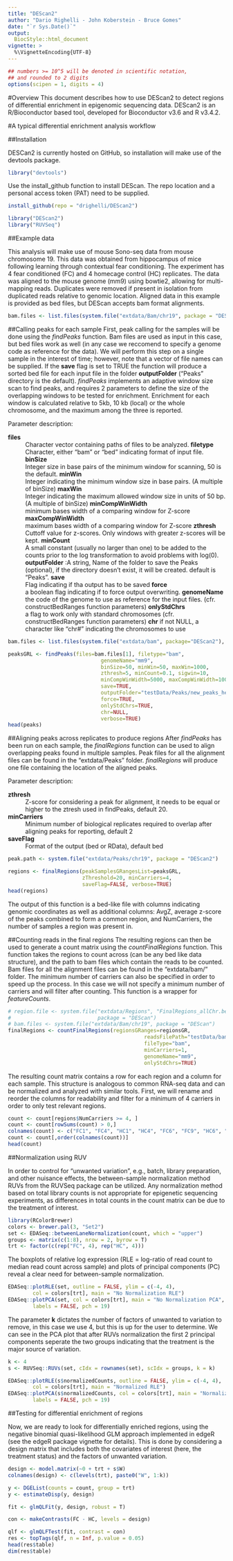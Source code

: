 ```yaml
---
title: "DEScan2"
author: "Dario Righelli - John Koberstein - Bruce Gomes"
date: "`r Sys.Date()`"
output: 
  BiocStyle::html_document
vignette: >
  %\VignetteEncoding{UTF-8} 
---
```


``` r
## numbers >= 10^5 will be denoted in scientific notation,
## and rounded to 2 digits
options(scipen = 1, digits = 4)
```

#Overview
This document describes how to use DEScan2 to detect regions of differential enrichment in epigenomic sequencing data. DEScan2 is an R/Bioconductor based tool, developed for Bioconductor v3.6 and R v3.4.2.

#A typical differential enrichment analysis workflow

##Installation

DESCan2 is currently hosted on GitHub, so installation will make use of the devtools package.

```r
library("devtools")
```

Use the install_github function to install DEScan. The repo location and a personal access token (PAT) need to be supplied.

```r
install_github(repo = "drighelli/DEScan2")
```
```r
library("DEScan2")
library("RUVSeq")
```

##Example data

This analysis will make use of mouse Sono-seq data from mouse chromosome 19. This data was obtained from hippocampus of mice following learning through contextual fear conditioning. The experiment has 4 fear conditioned (FC) and 4 homecage control (HC) replicates. The data was aligned to the mouse genome (mm9) using bowtie2, allowing for multi-mapping reads. Duplicates were removed if present in isolation from duplicated reads relative to genomic location. Aligned data in this example is provided as bed files, but DEScan accepts bam format alignments. 

```r
bam.files <- list.files(system.file("extdata/Bam/chr19", package = "DEScan2"), full.names = TRUE)
```


##Calling peaks for each sample
First, peak calling for the samples will be done using the *findPeaks* function. Bam files are used as input in this case, but bed files work as well (in any case we reccomend to specify a genome code as reference for the data). 
We will perform this step on a single sample in the interest of time; however, note that a vector of file names can be supplied. 
If the **save** flag is set to TRUE the function will produce a sorted bed file for each input file in the folder **outputFolder** ("Peaks" directory is the default). *findPeaks* implements an adaptive window size scan to find peaks, and requires 2 parameters to define the size of the overlapping windows to be tested for enrichment. Enrichment for each window is calculated relative to 5kb, 10 kb (local) or the whole chromosome, and the maximum among the three is reported.

Parameter description:  

**files** 
: Character vector containing paths of files to be analyzed.
**filetype** 
: Character, either "bam" or "bed" indicating format of input file.
**binSize** 
: Integer size in base pairs of the minimum window for scanning, 50 is the default.
**minWin**
: Integer indicating the minimum window size in base pairs. (A multiple of binSize)
**maxWin** 
: Integer indicating the maximum allowed window size in units of 50 bp. (A multiple of binSize)
**minCompWinWidth** 
: minimum bases width of a comparing window for Z-score
**maxCompWinWidth** 
: maximum bases width of a comparing window for Z-score
**zthresh** 
: Cuttoff value for z-scores. Only windows with greater z-scores will be kept.
**minCount** 
: A small constant (usually no larger than one) to be added to the counts prior to the log transformation to avoid problems with log(0).
**outputFolder** 
:A string, Name of the folder to save the Peaks (optional), if the directory doesn't exist, it will be created. default is "Peaks".
**save**
: Flag indicating if tha output has to be saved
**force**
: a boolean flag indicating if to force output overwriting.
**genomeName**
: the code of the genome to use as reference for the input files. (cfr. constructBedRanges function parameters)
**onlyStdChrs**
: a flag to work only with standard chromosomes (cfr. constructBedRanges function parameters)
**chr** if not NULL, a character like "chr#" indicating the chromosomes to use

```r
bam.files <- list.files(system.file("extdata/bam", package="DEScan2"), full.names=TRUE)

peaksGRL <- findPeaks(files=bam.files[1], filetype="bam",
                              genomeName="mm9",
                              binSize=50, minWin=50, maxWin=1000,
                              zthresh=5, minCount=0.1, sigwin=10,
                              minCompWinWidth=5000, maxCompWinWidth=10000,
                              save=TRUE,
                              outputFolder="testData/Peaks/new_peaks_head",
                              force=TRUE,
                              onlyStdChrs=TRUE,
                              chr=NULL,
                              verbose=TRUE)
head(peaks)
```

##Aligning peaks across replicates to produce regions
After *findPeaks* has been run on each sample, the *finalRegions* function can be used to align overlapping peaks found in multiple samples. Peak files for all the alignment files can be found in the “extdata/Peaks” folder. *finalRegions* will produce one file containing the location of the aligned peaks.

Parameter description:

**zthresh**
:  Z-score for considering a peak for alignment, it needs to be equal or higher to the ztresh used in findPeaks, default 20.

**minCarriers**
:  Minimum number of biological replicates required to overlap after aligning peaks for reporting, default 2

**saveFlag**
:  Format of the output (bed or RData), default bed

```r
peak.path <- system.file("extdata/Peaks/chr19", package = "DEScan2")

regions <- finalRegions(peakSamplesGRangesList=peaksGRL,
                        zThreshold=20, minCarriers=4, 
                        saveFlag=FALSE, verbose=TRUE)
head(regions)
```

The output of this function is a bed-like file with columns indicating genomic coordinates as well as additional columns: AvgZ, average z-score of the peaks combined to form a common region, and NumCarriers, the number of samples a region was present in.

##Counting reads in the final regions
The resulting regions can then be used to generate a count matrix using the *countFinalRegions* function. This function takes the regions to count across (can be any bed like data structure), and the path to bam files which contain the reads to be counted. Bam files for all the alignment files can be found in the “extdata/bam/” folder. The minimum number of carriers can also be specified in order to speed up the process. In this case we will not specify a minimum number of carriers and will filter after counting. This function is a wrapper for *featureCounts*.

```r
# region.file <- system.file("extdata/Regions", "FinalRegions_allChr.bed", 
#                            package = "DEScan")
# bam.files <- system.file("extdata/Bam/chr19", package = "DEScan")
finalRegions <- countFinalRegions(regionsGRanges=regionsGR,
                                            readsFilePath="testData/bams",
                                            fileType="bam",
                                            minCarriers=1,
                                            genomeName="mm9",
                                            onlyStdChrs=TRUE)
```

The resulting count matrix contains a row for each region and a column for each sample. This structure is analogous to common RNA-seq data and can be normalized and analyzed with similar tools. First, we will rename and reorder the columns for readability and filter for a minimum of 4 carriers in order to only test relevant regions.

```r
count <- count[regions$NumCarriers >= 4, ]
count <- count[rowSums(count) > 0,]
colnames(count) <- c("FC1", "FC4", "HC1", "HC4", "FC6", "FC9", "HC6", "HC9")
count <- count[,order(colnames(count))]
head(count)
```

##Normalization using RUV

In order to control for “unwanted variation”, e.g., batch, library preparation, and other nuisance effects, the between-sample normalization method RUVs from the RUVSeq package can be utilized. Any normalization method based on total library counts is not appropriate for epigenetic sequencing experiments, as differences in total counts in the count matrix can be due to the treatment of interest.

```r
library(RColorBrewer)
colors <- brewer.pal(3, "Set2")
set <- EDASeq::betweenLaneNormalization(count, which = "upper")
groups <- matrix(c(1:8), nrow = 2, byrow = T)
trt <- factor(c(rep("FC", 4), rep("HC", 4)))
```

The boxplots of relative log expression (RLE = log-ratio of read count to median read count across sample) and plots of principal components (PC) reveal a clear need for between-sample normalization.

```r
EDASeq::plotRLE(set, outline = FALSE, ylim = c(-4, 4), 
        col = colors[trt], main = "No Normalization RLE")
EDASeq::plotPCA(set, col = colors[trt], main = "No Normalization PCA", 
        labels = FALSE, pch = 19)
```

The parameter **k** dictates the number of factors of unwanted to variation to remove, in this case we use 4, but this is up for the user to determine. We can see in the PCA plot that after RUVs normalization the first 2 principal components seperate the two groups indicating that the treatment is the major source of variation.

```r
k <- 4
s <- RUVSeq::RUVs(set, cIdx = rownames(set), scIdx = groups, k = k)

EDASeq::plotRLE(s$normalizedCounts, outline = FALSE, ylim = c(-4, 4), 
        col = colors[trt], main = "Normalized RLE")
EDASeq::plotPCA(s$normalizedCounts, col = colors[trt], main = "Normalized PCA",
        labels = FALSE, pch = 19)
```

##Testing for differential enrichment of regions

Now, we are ready to look for differentially enriched regions, using the negative binomial quasi-likelihood GLM approach implemented in edgeR (see the edgeR package vignette for details). This is done by considering a design matrix that includes both the covariates of interest (here, the treatment status) and the factors of unwanted variation.

```r
design <- model.matrix(~0 + trt + s$W)
colnames(design) <- c(levels(trt), paste0("W", 1:k))

y <- DGEList(counts = count, group = trt)
y <- estimateDisp(y, design)

fit <- glmQLFit(y, design, robust = T)

con <- makeContrasts(FC - HC, levels = design)

qlf <- glmQLFTest(fit, contrast = con)
res <- topTags(qlf, n = Inf, p.value = 0.05)
head(res$table)
dim(res$table)
```
